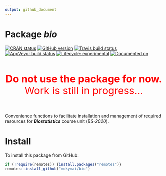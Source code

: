 ```yaml
---
output: github_document
---
```


<!-- README.md is generated from README.Rmd. Please edit that file -->

# Package **_bio_**

<!-- badges: start -->
[![CRAN status](https://www.r-pkg.org/badges/version/bio)](https://CRAN.R-project.org/package=bio)
[![GitHub version](https://img.shields.io/badge/GitHub-v`r packageVersion("bio")`-brightgreen.svg)](https://github.com/mokymai/bio)
[![Travis build status](https://travis-ci.com/mokymai/bio.svg?branch=master)](https://travis-ci.com/mokymai/bio)
[![AppVeyor build status](https://ci.appveyor.com/api/projects/status/github/mokymai/bio?branch=master&svg=true)](https://ci.appveyor.com/project/mokymai/bio)
[![Lifecycle: experimental](https://img.shields.io/badge/lifecycle-experimental-orange.svg)](https://www.tidyverse.org/lifecycle/#experimental)
[![Documented on](https://img.shields.io/badge/Documentation-`r gsub('-', '--', Sys.Date())`-yellowgreen.svg)]()
<!-- badges: end -->

<center>
<font color="red" size=6>
<br>
<b>Do not use the package for now.</b><br>
Work is still in progress...
<br><br>
</font>
</center>

Convenience functions to facilitate installation and management of required resources for __*Biostatistics*__ course unit (*BS-2020*).


# Install

To install this package from GitHub:

```r
if (!require(remotes)) {install.packages("remotes")}
remotes::install_github("mokymai/bio")
```
